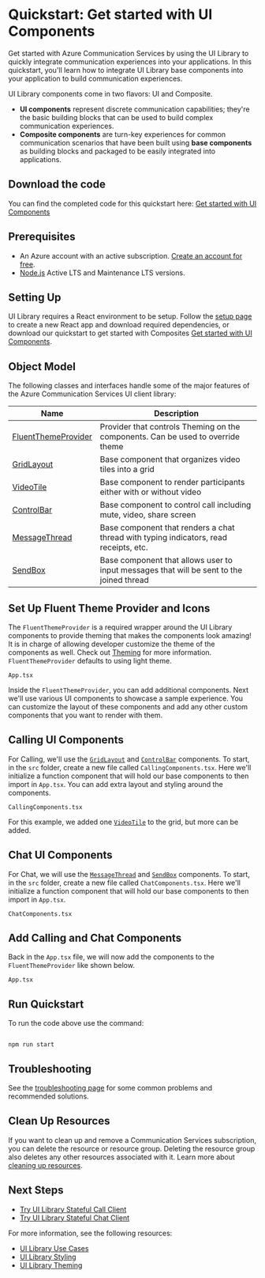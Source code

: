 
<Meta title="Components/Get Started" />

# Quickstart: Get started with UI Components

Get started with Azure Communication Services by using the UI Library to quickly integrate communication experiences into your applications. In this quickstart, you'll learn how to integrate UI Library base components into your application to build communication experiences.

UI Library components come in two flavors: UI and Composite.

- **UI components** represent discrete communication capabilities; they're the basic building blocks that can be used to build complex communication experiences.
- **Composite components** are turn-key experiences for common communication scenarios that have been built using **base components** as building blocks and packaged to be easily integrated into applications.

## Download the code

You can find the completed code for this quickstart here: [Get started with UI Components](https://github.com/Azure-Samples/communication-services-javascript-quickstarts/tree/main/ui-library-quickstart-ui-components)

## Prerequisites

- An Azure account with an active subscription. [Create an account for free](https://azure.microsoft.com/free/?WT.mc_id=A261C142F).
- [Node.js](https://nodejs.org/) Active LTS and Maintenance LTS versions.

## Setting Up

UI Library requires a React environment to be setup. Follow the [setup page](./?path=/docs/setup--docs) to create a new React app and download required dependencies,
or download our quickstart to get started with Composites [Get started with UI Components](https://github.com/Azure-Samples/communication-services-javascript-quickstarts/tree/main/ui-library-quickstart-ui-components).

## Object Model

The following classes and interfaces handle some of the major features of the Azure Communication Services UI client library:

| Name                                                                        | Description                                                                              |
| --------------------------------------------------------------------------- | ---------------------------------------------------------------------------------------- |
| [FluentThemeProvider](./?path=/docs/concepts-theming--docs)                 | Provider that controls Theming on the components. Can be used to override theme          |
| [GridLayout](./?path=/story/components-grid-layout--grid-layout)            | Base component that organizes video tiles into a grid                                    |
| [VideoTile](./?path=/story/components-video-tile--video-tile)               | Base component to render participants either with or without video                       |
| [ControlBar](./?path=/story/components-controlbar-control-bar--control-bar) | Base component to control call including mute, video, share screen                       |
| [MessageThread](./?path=/story/components-message-thread--message-thread)   | Base component that renders a chat thread with typing indicators, read receipts, etc.    |
| [SendBox](./?path=/story/components-sendbox-send-box--send-box)             | Base component that allows user to input messages that will be sent to the joined thread |

## Set Up Fluent Theme Provider and Icons

The `FluentThemeProvider` is a required wrapper around the UI Library components to provide theming that makes the components look amazing!
It is in charge of allowing developer customize the theme of the components as well. Check out [Theming](./?path=/docs/concepts-theming--docs) for more information. `FluentThemeProvider` defaults to using light theme.

`App.tsx`

<Source code={AppText} />

Inside the `FluentThemeProvider`, you can add additional components.
Next we'll use various UI components to showcase a sample experience.
You can customize the layout of these components and add any other custom components that you want to render with them.

## Calling UI Components

For Calling, we'll use the [`GridLayout`](./?path=/story/components-grid-layout--grid-layout) and [`ControlBar`](./?path=/story/components-controlbar-control-bar--control-bar) components.
To start, in the `src` folder, create a new file called `CallingComponents.tsx`.
Here we'll initialize a function component that will hold our base components to then import in `App.tsx`.
You can add extra layout and styling around the components.

`CallingComponents.tsx`

<Source code={CallingComponentsText} />

For this example, we added one [`VideoTile`](./?path=/story/components-video-tile--video-tile) to the grid, but more can be added.

## Chat UI Components

For Chat, we will use the [`MessageThread`](./?path=/story/components-message-thread--message-thread) and [`SendBox`](./?path=/story/components-sendbox-send-box--send-box) components.
To start, in the `src` folder, create a new file called `ChatComponents.tsx`.
Here we'll initialize a function component that will hold our base components to then import in `App.tsx`.

`ChatComponents.tsx`

<Source code={ChatComponentsText} />

## Add Calling and Chat Components

Back in the `App.tsx` file, we will now add the components to the `FluentThemeProvider` like shown below.

`App.tsx`

<Source code={CompletedComponentsAppText} />
<div>
  <CompletedComponentsApp />
</div>

## Run Quickstart

To run the code above use the command:

```console

npm run start

```

## Troubleshooting

See the [troubleshooting page](./?path=/docs/concepts-troubleshooting--docs) for some common problems and recommended solutions.

## Clean Up Resources

If you want to clean up and remove a Communication Services subscription, you can delete the resource or resource group.
Deleting the resource group also deletes any other resources associated with it.
Learn more about [cleaning up resources](https://docs.microsoft.com/azure/communication-services/quickstarts/create-communication-resource?tabs=windows&pivots=platform-azp#clean-up-resources).

## Next Steps

- [Try UI Library Stateful Call Client](./?path=/docs/stateful-client-get-started-call--docs)
- [Try UI Library Stateful Chat Client](./?path=/docs/stateful-client-get-started-chat--docs)

For more information, see the following resources:

- [UI Library Use Cases](./?path=/docs/use-cases--docs)
- [UI Library Styling](./?path=/docs/concepts-styling--docs)
- [UI Library Theming](./?path=/docs/concepts-theming--docs)
